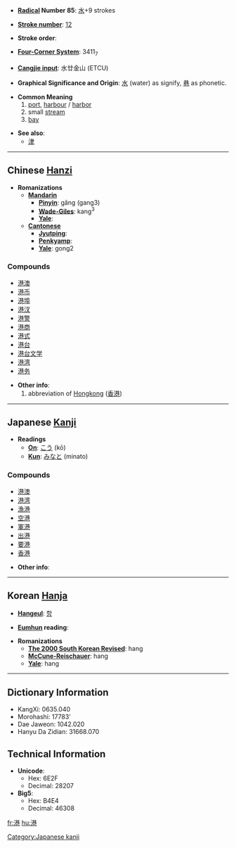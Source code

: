 * '''[[Wiktionary:Chinese radical index| Radical]] Number 85''': [[Wiktionary:Chinese radical index 水|水]]+9 strokes

* '''[[Wiktionary:Chinese total strokes index|Stroke number]]''': [[Wiktionary:Chinese total strokes index 12|12]]

* '''Stroke order''': 

* '''[[Wiktionary:Chinese four corner index|Four-Corner System]]''': 3411<sub>7</sub>

* '''[[Wiktionary:Chinese Cangjie index|Cangjie input]]''': 水廿金山 (ETCU)

* '''Graphical Significance and Origin''': [[水]] (water) as signify, [[巷]] as phonetic.

* '''Common Meaning'''
*#[[port]], [[harbour]] / [[harbor]]
*# small [[stream]]
*# [[bay]]

* '''See also''':
**[[津]]

----

== Chinese [[Hanzi]] ==

* '''Romanizations'''
** '''[[Mandarin]]'''
*** '''[[Pinyin]]''': gǎng (gang3)
*** '''[[Wade-Giles]]''': kang<sup>3</sup>
*** '''[[Yale]]''': 
** '''[[Cantonese]]'''
*** '''[[Jyutping]]''':
*** '''[[Penkyamp]]''': 
*** '''[[Yale]]''': gong2

===Compounds===
*[[港澳]]
*[[港币]]
*[[港埠]]
*[[港汊]]
*[[港警]]
*[[港商]]
*[[港式]]
*[[港台]]
*[[港台文学]]
*[[港湾]]
*[[港务]]

* '''Other info''': 
*# abbreviation of [[Hongkong]] ([[香港]])
----

== Japanese [[Kanji]] ==

* '''Readings'''
** '''[[On]]''': [[こう]] (kō)
** '''[[Kun]]''': [[みなと]] (minato)

===Compounds===
*[[港澳]]
*[[港湾]]
*[[漁港]]
*[[空港]]
*[[軍港]]
*[[出港]]
*[[要港]]
*[[香港]]

* '''Other info''':  

----

== Korean [[Hanja]] ==

* '''[[Hangeul]]''': [[항]]

* '''[[Eumhun]] reading''': 

* '''Romanizations'''
** '''[[The 2000 South Korean Revised Romanization|The 2000 South Korean Revised]]''': hang
** '''[[McCune-Reischauer]]''': hang
** '''[[Yale]]''': hang

----

== Dictionary Information ==

* KangXi: 0635.040
* Morohashi: 17783'
* Dae Jaweon: 1042.020
* Hanyu Da Zidian: 31668.070

== Technical Information ==

* '''Unicode''':
** Hex: 6E2F
** Decimal: 28207
* '''Big5''':
** Hex: B4E4
** Decimal: 46308

[[Category:Japanese kanji]]

[[fr:港]]
[[hu:港]]